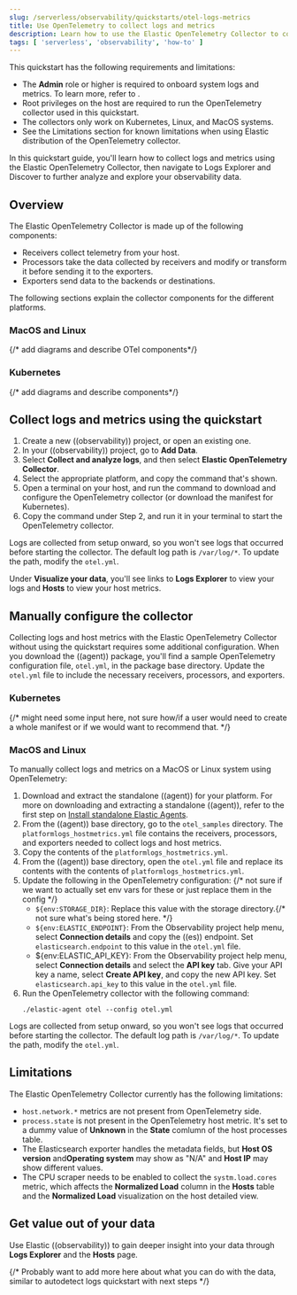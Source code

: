 ```yaml
---
slug: /serverless/observability/quickstarts/otel-logs-metrics
title: Use OpenTelemetry to collect logs and metrics
description: Learn how to use the Elastic OpenTelemetry Collector to collect logs and metrics.
tags: [ 'serverless', 'observability', 'how-to' ]
---
```


<p><DocBadge template="technical preview" /></p>

<DocCallOut title="Before you begin">
   This quickstart has the following requirements and limitations:

   - The **Admin** role or higher is required to onboard system logs and metrics. To learn more, refer to <DocLink slug="/serverless/general/assign-user-roles" />.
   - Root privileges on the host are required to run the OpenTelemetry collector used in this quickstart.
   - The collectors only work on Kubernetes, Linux, and MacOS systems.
   - See the <DocLink slug="/serverless/observability/quickstarts/otel-logs-metrics" section="limitations">Limitations section</DocLink> for known limitations when using Elastic distribution of the OpenTelemetry collector.
</DocCallOut>

In this quickstart guide, you'll learn how to collect logs and metrics using the Elastic OpenTelemetry Collector,
then navigate to Logs Explorer and Discover to further analyze and explore your observability data.

## Overview

The Elastic OpenTelemetry Collector is made up of the following components:

- Receivers collect telemetry from your host.
- Processors take the data collected by receivers and modify or transform it before sending it to the exporters.
- Exporters send data to the backends or destinations.

The following sections explain the collector components for the different platforms.

### MacOS and Linux
{/* add diagrams and describe OTel components*/}

### Kubernetes
{/* add diagrams and describe components*/}


## Collect logs and metrics using the quickstart

1. <DocLink slug="/serverless/observability/create-an-observability-project">Create a new ((observability)) project</DocLink>, or open an existing one.
1. In your ((observability)) project, go to **Add Data**.
1. Select **Collect and analyze logs**, and then select **Elastic OpenTelemetry Collector**.
1. Select the appropriate platform, and copy the command that's shown.
1. Open a terminal on your host, and run the command to download and configure the OpenTelemetry collector (or download the manifest for Kubernetes).
1. Copy the command under Step 2, and run it in your terminal to start the OpenTelemetry collector.

Logs are collected from setup onward, so you won't see logs that occurred before starting the collector.
The default log path is `/var/log/*`. To update the path, modify the `otel.yml`.

Under **Visualize your data**, you'll see links to **Logs Explorer** to view your logs and **Hosts** to view your host metrics.

## Manually configure the collector
Collecting logs and host metrics with the Elastic OpenTelemetry Collector without using the quickstart requires some additional configuration.
When you download the ((agent)) package, you'll find a sample OpenTelemetry configuration file, `otel.yml`, in the package base directory.
Update the `otel.yml` file to include the necessary receivers, processors, and exporters.

### Kubernetes
{/* might need some input here, not sure how/if a user would need to create a whole manifest or if we would want to recommend that. */}

### MacOS and Linux
To manually collect logs and metrics on a MacOS or Linux system using OpenTelemetry:

1. Download and extract the standalone ((agent)) for your platform. For more on downloading and extracting a standalone ((agent)), refer to the first step on [Install standalone Elastic Agents](((fleet-guide))/install-standalone-elastic-agent.html).
1. From the ((agent)) base directory, go to the `otel_samples` directory. The `platformlogs_hostmetrics.yml` file contains the receivers, processors, and exporters needed to collect logs and host metrics.
1. Copy the contents of the `platformlogs_hostmetrics.yml`.
1. From the ((agent)) base directory, open the `otel.yml` file and replace its contents with the contents of `platformlogs_hostmetrics.yml`.
1. Update the following in the OpenTelemetry configuration: {/* not sure if we want to actually set env vars for these or just replace them in the config */}
    - `${env:STORAGE_DIR}`: Replace this value with the storage directory.{/* not sure what's being stored here. */}
    - `${env:ELASTIC_ENDPOINT}`: From the Observability project help menu, select **Connection details** and copy the ((es)) endpoint. Set `elasticsearch.endpoint` to this value in the `otel.yml` file.
    - ${env:ELASTIC_API_KEY}: From the Observability project help menu, select **Connection details** and select the **API key** tab. Give your API key a name, select **Create API key**, and copy the new API key. Set `elasticsearch.api_key` to this value in the `otel.yml` file.
1. Run the OpenTelemetry collector with the following command:
   ```console
   ./elastic-agent otel --config otel.yml
   ```

Logs are collected from setup onward, so you won't see logs that occurred before starting the collector.
The default log path is `/var/log/*`. To update the path, modify the `otel.yml`.

<div id="limitations"></div>

## Limitations

The Elastic OpenTelemetry Collector currently has the following limitations:

- `host.network.*` metrics are not present from OpenTelemetry side.
- `process.state` is not present in the OpenTelemetry host metric. It's set to a dummy value of **Unknown** in the **State** comlumn of the host processes table.
- The Elasticsearch exporter handles the metadata fields, but **Host OS version** and**Operating system** may show as "N/A" and **Host IP** may show different values.
- The CPU scraper needs to be enabled to collect the `systm.load.cores` metric, which affects the **Normalized Load** column in the **Hosts** table and the **Normalized Load** visualization on the host detailed view.

## Get value out of your data

Use Elastic ((observability)) to gain deeper insight into your data through **Logs Explorer** and the **Hosts** page.

{/* Probably want to add more here about what you can do with the data, similar to autodetect logs quickstart with next steps */}